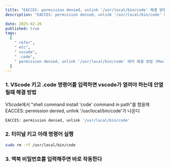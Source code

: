 ```yaml
---
title: "EACCES: permission denied, unlink '/usr/local/bin/code' 해결 방법 (Mac)"
description: "EACCES: permission denied, unlink '/usr/local/bin/code' 해결 방법 (Mac)"

date: 2025-02-26
published: true
tags:
  [
    " refer",
    " etc",
    " vscode",
    " .code",
    " permission denied, unlink '/usr/local/bin/code' 에러 해결 방법 (Mac)",
  ]
---
```


### 1. VScode 키고 .code 명령어를 입력하면 vscode가 열려야 하는데 안열릴때 해결 방법

VScode에서 "shell command install 'code' command in path"를 했을때 EACCES: permission denied, unlink '/usr/local/bin/code'가 나온다

```sh
EACCES: permission denied, unlink '/usr/local/bin/code'
```

### 2. 터미널 키고 아래 명령어 실행

```sh
sudo rm -rf /usr/local/bin/code
```

### 3. 맥북 비밀번호를 입력해주면 바로 작동한다
